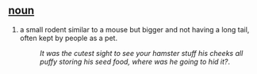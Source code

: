 == [[noun]] ==
#a small rodent similar to a mouse but bigger and not having a long tail, often kept by people as a pet.
#:''It was the cutest sight to see your hamster stuff his cheeks all puffy storing his seed food, where was he going to hid it?''.